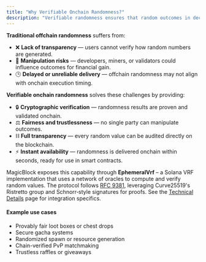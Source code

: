 ```yaml
---
title: "Why Verifiable Onchain Randomness?"
description: "Verifiable randomness ensures that random outcomes in decentralized applications are **fair, transparent, and tamper-proof**"
---
```


**Traditional offchain randomness** suffers from:

- ❌ **Lack of transparency** — users cannot verify how random numbers are generated.
- 🧮 **Manipulation risks** — developers, miners, or validators could influence outcomes for financial gain.
- 🕒 **Delayed or unreliable delivery** — offchain randomness may not align with onchain execution timing.

**Verifiable onchain randomness** solves these challenges by providing:

- 🔒 **Cryptographic verification** — randomness results are proven and validated onchain.
- ⚖️ **Fairness and trustlessness** — no single party can manipulate outcomes.
- ⛓️ **Full transparency** — every random value can be audited directly on the blockchain.
- ⚡ **Instant availability** — randomness is delivered onchain within seconds, ready for use in smart contracts.

MagicBlock exposes this capability through **EphemeralVrf** – a Solana VRF implementation that uses a network of oracles to compute and verify random values. The protocol follows [RFC&nbsp;9381](https://datatracker.ietf.org/doc/html/rfc9381), leveraging Curve25519's Ristretto group and Schnorr‑style signatures for proofs. See the [Technical Details](./technical-details) page for integration specifics.

#### Example use cases

- Provably fair loot boxes or chest drops
- Secure gacha systems
- Randomized spawn or resource generation
- Chain-verified PvP matchmaking
- Trustless raffles or giveaways
